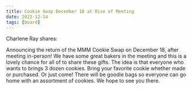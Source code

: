 ```yaml
---
title: Cookie Swap December 18 at Rise of Meeting
date: 2022-12-14
tags: [board]
---
```


Charlene Ray shares:

Announcing the return of the MMM Cookie Swap on December 18, after meeting in-person! We have some great bakers in the meeting and this is a lovely chance for all of to share these gifts. The idea is that everyone who wants to brings 3 dozen cookies. Bring your favorite cookie whether made or purchased. Or just come! There will be goodie bags so everyone can go home with an assortment of cookies. We hope to see you there.

